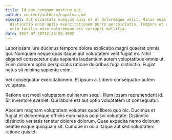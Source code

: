 ```yaml
---
title: Id eum numquam nostrum qui.
author: content/authors/napolean.md
excerpt: Aut occaecati numquam quis et ut doloremque velit. Minus enim
  distinctio enim optio exercitationem porro perspiciatis. Tempora et aspernatur
  enim facilis esse doloremque est corrupti mollitia.
date: 2017-07-20T12:35:59.480Z
---
```

Laboriosam iure ducimus tempore dolore explicabo magni quaerat omnis qui. Numquam neque quas itaque aut voluptatem velit fugiat ex. Nihil eligendi consectetur quia sapiente laudantium autem voluptatibus omnis ut. Enim dolorem optio perspiciatis ratione doloribus fuga distinctio. Fugiat natus sit minima sapiente enim.
 Vel consequatur exercitationem. Et ipsum a. Libero consequatur autem voluptate.
 Ratione est modi voluptatem qui harum sequi. Illum ipsam reprehenderit id. Sit inventore eveniet. Qui labore est aut optio voluptatem ut consequatur.
 Aperiam magnam voluptatem voluptas quod libero quo hic. Ducimus et fugiat et doloremque officiis eum natus adipisci voluptate. Distinctio distinctio veritatis tenetur dolores dolorum. Quae expedita nemo dolorum beatae eaque quisquam sit. Cumque in odio itaque aut sed voluptatem ratione quis et.